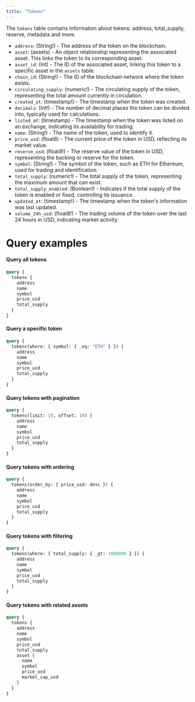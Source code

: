 ```yaml
---
title: "Tokens"
---
```


The `tokens` table contains information about tokens: address, total_supply, reserve, metadata and more. 

- `address`: (String!) - The address of the token on the blockchain.
- `asset`: (assets) - An object relationship representing the associated asset. This links the token to its corresponding asset.
- `asset_id`: (Int) - The ID of the associated asset, linking this token to a specific asset in the `assets` table.
- `chain_id`: (String!) - The ID of the blockchain network where the token exists.
- `circulating_supply`: (numeric!) - The circulating supply of the token, representing the total amount currently in circulation.
- `created_at`: (timestamp!) - The timestamp when the token was created.
- `decimals`: (Int!) - The number of decimal places the token can be divided into, typically used for calculations.
- `listed_at`: (timestamp) - The timestamp when the token was listed on an exchange, indicating its availability for trading.
- `name`: (String!) - The name of the token, used to identify it.
- `price_usd`: (float8) - The current price of the token in USD, reflecting its market value.
- `reserve_usd`: (float8!) - The reserve value of the token in USD, representing the backing or reserve for the token.
- `symbol`: (String!) - The symbol of the token, such as ETH for Ethereum, used for trading and identification.
- `total_supply`: (numeric!) - The total supply of the token, representing the maximum amount that can exist.
- `total_supply_enabled`: (Boolean!) - Indicates if the total supply of the token is enabled or fixed, controlling its issuance.
- `updated_at`: (timestamp!) - The timestamp when the token's information was last updated.
- `volume_24h_usd`: (float8!) - The trading volume of the token over the last 24 hours in USD, indicating market activity.


# Query examples

#### Query all tokens

```graphql
query {
  tokens {
    address
    name
    symbol
    price_usd
    total_supply
  }
}
```

#### Query a specific token

```graphql
query {
  tokens(where: { symbol: { _eq: "ETH" } }) {
    address
    name
    symbol
    price_usd
    total_supply
  }
}
```

#### Query tokens with pagination

```graphql
query {
  tokens(limit: 10, offset: 10) {
    address
    name
    symbol
    price_usd
    total_supply
  }
}
```

#### Query tokens with ordering

```graphql
query {
  tokens(order_by: { price_usd: desc }) {
    address
    name
    symbol
    price_usd
    total_supply
  }
}
```

#### Query tokens with filtering

```graphql
query {
  tokens(where: { total_supply: { _gt: 1000000 } }) {
    address
    name
    symbol
    price_usd
    total_supply
  }
}
```

#### Query tokens with related assets

```graphql
query {
  tokens {
    address
    name
    symbol
    price_usd
    total_supply
    asset {
      name
      symbol
      price_usd
      market_cap_usd
    }
  }
}
```



